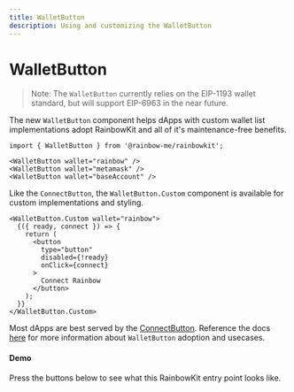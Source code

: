 ```yaml
---
title: WalletButton
description: Using and customizing the WalletButton
---
```


# WalletButton

> Note: The `WalletButton` currently relies on the EIP-1193 wallet standard, but will support EIP-6963 in the near future.

The new `WalletButton` component helps dApps with custom wallet list implementations adopt RainbowKit and all of it's maintenance-free benefits.

```tsx
import { WalletButton } from '@rainbow-me/rainbowkit';

<WalletButton wallet="rainbow" />
<WalletButton wallet="metamask" />
<WalletButton wallet="baseAccount" />
```

Like the `ConnectButton`, the `WalletButton.Custom` component is available for custom implementations and styling.

```tsx
<WalletButton.Custom wallet="rainbow">
  {({ ready, connect }) => {
    return (
      <button
        type="button"
        disabled={!ready}
        onClick={connect}
      >
        Connect Rainbow
      </button>
    );
  }}
</WalletButton.Custom>
```

Most dApps are best served by the [ConnectButton](https://www.rainbowkit.com/docs/connect-button). Reference the docs [here](https://www.rainbowkit.com/docs/wallet-button) for more information about `WalletButton` adoption and usecases.

#### Demo

Press the buttons below to see what this RainbowKit entry point looks like.

<WalletButtonDemo />

